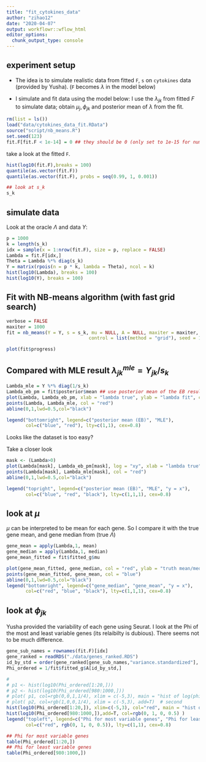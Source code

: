 ```yaml
---
title: "fit_cytokines_data"
author: "zihao12"
date: "2020-04-07"
output: workflowr::wflow_html
editor_options:
  chunk_output_type: console
---
```


## experiment setup

* The idea is to simulate realistic data from fitted `F`, `s` on `cytokines` data (provided by Yusha). (`F` becomes $\lambda$ in the model below)\

* I simulate and fit data using the model below:
\begin{align}
  & Y_{jk} \sim Po(s_k \lambda_{jk})\\
  & \lambda_{jk} = \mu_j v_{jk}\\
  & v_{jk} \sim Ga(1/\phi_{jk}, 1/\phi_{jk})
\end{align}
I use the $\lambda_{jk}$ from fitted $F$ to simulate data; obtain $\mu_j, \phi_{jk}$  and posterior mean of $\lambda$ from the fit. 


```r
rm(list = ls())
load("data/cytokines_data_fit.RData")
source("script/nb_means.R")
set.seed(123)
fit.F[fit.F < 1e-14] = 0 ## they should be 0 (only set to 1e-15 for numerical issue)
```


take a look at the fitted `F`. 
```r
hist(log10(fit.F),breaks = 100)
quantile(as.vector(fit.F))
quantile(as.vector(fit.F), probs = seq(0.99, 1, 0.001))

## look at s_k
s_k
```

## simulate data
Look at the oracle $\Lambda$ and data $Y$:
```r
p = 1000
k = length(s_k)
idx = sample(x = 1:nrow(fit.F), size = p, replace = FALSE)
Lambda = fit.F[idx,]
Theta = Lambda %*% diag(s_k)
Y = matrix(rpois(n = p * k, lambda = Theta), ncol = k)
hist(log10(Lambda), breaks = 100)
hist(log10(Y), breaks = 100)
```

## Fit with NB-means algorithm (with fast grid search)
```r
verbose = FALSE
maxiter = 1000
fit = nb_means(Y = Y, s = s_k, mu = NULL, A = NULL, maxiter = maxiter, verbose = verbose,
                              control = list(method = "grid"), seed = 123)
```

```r
plot(fit$progress)
```


## Compared with MLE result $\lambda^{mle}_{jk} = Y_{jk}/s_k$
```r
Lambda_mle = Y %*% diag(1/s_k)
Lambda_eb_pm = fit$posterior$mean ## use posterior mean of the EB result
plot(Lambda, Lambda_eb_pm, xlab = "lambda true", ylab = "lambda fit", col = "blue")
points(Lambda, Lambda_mle, col = "red")
abline(0,1,lwd=0.5,col="black")

legend("bottomright", legend=c("posterior mean (EB)", "MLE"),
       col=c("blue", "red"), lty=c(1,1), cex=0.8)
```
Looks like the dataset is too easy?\

Take a closer look
```r
mask <- (Lambda>0)
plot(Lambda[mask], Lambda_eb_pm[mask], log = "xy", xlab = "lambda true", ylab = "lambda fit", col = "blue")
points(Lambda[mask], Lambda_mle[mask], col = "red")
abline(0,1,lwd=0.5,col="black")

legend("topright", legend=c("posterior mean (EB)", "MLE", "y = x"),
       col=c("blue", "red", "black"), lty=c(1,1,1), cex=0.8)
```


## look at $\mu$
$\mu$ can be interpreted to be mean for each gene. So I compare it with the true gene mean, and gene median from (true $\Lambda$)
```r
gene_mean = apply(Lambda,1, mean)
gene_median = apply(Lambda,1, median)
gene_mean_fitted = fit$fitted_g$mu

plot(gene_mean_fitted, gene_median, col = "red", ylab = "truth mean/median", xlab = "fitted mean")
points(gene_mean_fitted, gene_mean, col = "blue")
abline(0,1,lwd=0.5,col="black")
legend("bottomright", legend=c("gene_median", "gene_mean", "y = x"),
       col=c("red", "blue", "black"), lty=c(1,1,1), cex=0.8)
```


## look at $\phi_{jk}$
Yusha provided the variability of each gene using Seurat. I look at the Phi of the most and least variable genes (its relaibilty is dubious). There seems not to be much difference. 
```r
gene_sub_names = rownames(fit.F)[idx]
gene_ranked = readRDS("./data/genes_ranked.RDS")
id_by_std = order(gene_ranked[gene_sub_names,"variance.standardized"], decreasing = TRUE)
Phi_ordered = 1/fit$fitted_g$A[id_by_std,]

# 
# p1 <- hist(log10(Phi_ordered[1:20,]))                    
# p2 <- hist(log10(Phi_ordered[980:1000,]))                     
# plot( p1, col=rgb(0,0,1,1/4), xlim = c(-5,3), main = "hist of log(phi)")  # first histogram
# plot( p2, col=rgb(1,0,0,1/4), xlim = c(-5,3), add=T)  # second
hist(log10(Phi_ordered[1:20,]), xlim=c(-5,3), col="red", main = "hist of log10(phi)")
hist(log10(Phi_ordered[980:1000,]),add=T, col=rgb(0, 1, 0, 0.5) )
legend("topleft", legend=c("Phi for most variable genes", "Phi for least variable genes"),
       col=c("red", rgb(0, 1, 0, 0.5)), lty=c(1,1), cex=0.8)
```


```r
## Phi for most variable genes
table(Phi_ordered[1:20,])
## Phi for least variable genes
table(Phi_ordered[980:1000,])
```








